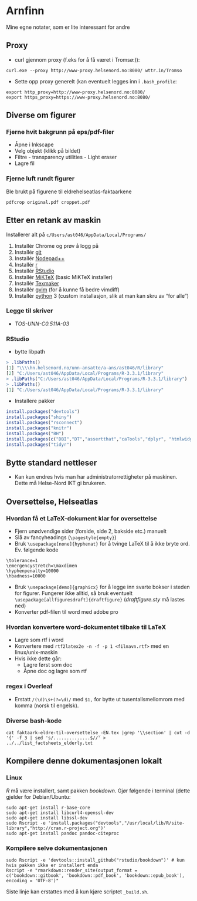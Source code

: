 ﻿# Arnfinn

Mine egne notater, som er lite interessant for andre

## Proxy

- curl gjennom proxy (f.eks for å få været i Tromsø:)):
```
curl.exe --proxy http://www-proxy.helsenord.no:8080/ wttr.in/Tromso
```
- Sette opp proxy generelt (kan eventuelt legges inn i `.bash_profile`:
```
export http_proxy=http://www-proxy.helsenord.no:8080/
export https_proxy=https://www-proxy.helsenord.no:8080/
```

## Diverse om figurer

### Fjerne hvit bakgrunn på eps/pdf-filer

- Åpne i Inkscape
- Velg objekt (klikk på bildet)
- Filtre - transparency utilities - Light eraser
- Lagre fil

### Fjerne luft rundt figurer

Ble brukt på figurene til eldrehelseatlas-faktaarkene

`pdfcrop original.pdf croppet.pdf`

## Etter en retank av maskin

Installerer alt på `c/Users/ast046/AppData/Local/Programs/`

1. Installér Chrome og prøv å logg på
2. Installér [git](https://git-scm.com/download/win)
3. Installér [Nodepad++](https://notepad-plus-plus.org/download)
4. Installér [r](https://cran.r-project.org/bin/windows/base/)
5. Installér [RStudio](https://www.rstudio.com/products/rstudio/download/)
6. Installér [MiKTeX](https://miktex.org/download) (basic MiKTeX installer)
7. Installèr [Texmaker](http://www.xm1math.net/texmaker/download.html)
8. Installèr [gvim](http://mirror.netinch.com/pub/vim/pc/) (for å kunne få bedre vimdiff)
9. Installèr [python](https://www.python.org/downloads/) 3 (custom installasjon, slik at man kan skru av "for alle")

### Legge til skriver

- *TOS-UNN-C0.511A-03*

### RStudio

- bytte libpath
```r
> .libPaths()
[1] "\\\\hn.helsenord.no/unn-ansatte/a-ans/ast046/R/library"
[2] "C:/Users/ast046/AppData/Local/Programs/R-3.3.1/library"
> .libPaths("C:/Users/ast046/AppData/Local/Programs/R-3.3.1/library")
> .libPaths()
[1] "C:/Users/ast046/AppData/Local/Programs/R-3.3.1/library"
```

- Installere pakker
```r
install.packages("devtools")
install.packages("shiny")
install.packages("rsconnect")
install.packages("knitr")
install.packages("BH")
install.packages(c("DBI","DT","assertthat","caTools","dplyr", "htmlwidgets", "lazyeval","rmarkdown","tibble"))
install.packages("tidyr")
```

## Bytte standard nettleser

- Kan kun endres hvis man har administratorrettigheter på maskinen. Dette må Helse-Nord IKT gi brukeren.

## Oversettelse, Helseatlas

### Hvordan få et LaTeX-dokument klar for oversettelse

- Fjern unødvendige sider (forside, side 2, bakside etc.) manuelt
- Slå av fancyheadings (`\pagestyle{empty}`)
- Bruk `\usepackage[none]{hyphenat}` for å tvinge LaTeX til å ikke bryte ord. Ev. følgende kode
```
\tolerance=1
\emergencystretch=\maxdimen
\hyphenpenalty=10000
\hbadness=10000
```
- Bruk `\usepackage[demo]{graphicx}` for å legge inn svarte bokser i steden for figurer. 
  Fungerer ikke alltid, så bruk eventuelt `\usepackage[allfiguresdraft]{draftfigure}` (*draftfigure.sty* må lastes ned)
- Konverter pdf-filen til word med adobe pro

### Hvordan konvertere word-dokumentet tilbake til LaTeX

- Lagre som rtf i word
- Konvertere med `rtf2latex2e -n -f -p 1 <filnavn.rtf>` med en linux/unix-maskin
- Hvis ikke dette går:
   - Lagre først som doc
   - Åpne doc og lagre som rtf


### regex i Overleaf

- Erstatt `/(\d)\s+(?=\d)/` med `$1,` for bytte ut tusentallsmellomrom med komma (norsk til engelsk).

### Diverse bash-kode

`
cat faktaark-eldre-til-oversettelse_-EN.tex |grep '\\section' | cut -d '{' -f 3 | sed 's/..............$//' > ../../list_factsheets_elderly.txt
`



## Kompilere denne dokumentasjonen lokalt


### Linux

*R* må være installert, samt pakken *bookdown*. Gjør følgende i terminal (dette gjelder for Debian/Ubuntu:

```
sudo apt-get install r-base-core 
sudo apt-get install libcurl4-openssl-dev
sudo apt-get install libssl-dev
sudo Rscript -e 'install.packages("devtools","/usr/local/lib/R/site-library","http://cran.r-project.org")'
sudo apt-get install pandoc pandoc-citeproc
```

### Kompilere selve dokumentasjonen

```
sudo Rscript -e 'devtools::install_github("rstudio/bookdown")' # kun hvis pakken ikke er installert enda
Rscript -e "rmarkdown::render_site(output_format = c('bookdown::gitbook', 'bookdown::pdf_book', 'bookdown::epub_book'), encoding = 'UTF-8')"
```

Siste linje kan erstattes med å kun kjøre scriptet `_build.sh`.

